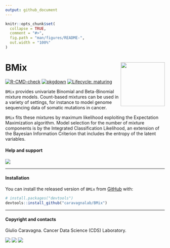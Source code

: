 ```yaml
---
output: github_document
---
```


```r
knitr::opts_chunk$set(
  collapse = TRUE,
  comment = "#>",
  fig.path = "man/figures/README-",
  out.width = "100%"
)
```

# BMix <img src='man/figures/logo.png' align="right" height="139" />

<!-- badges: start -->
[![R-CMD-check](https://github.com/caravagnalab/BMix/workflows/R-CMD-check/badge.svg)](https://github.com/caravagnalab/BMix/actions)
[![pkgdown](https://github.com/caravagnalab/BMix/actions/workflows/pkgdown.yaml/badge.svg)](https://github.com/caravagnalab/BMix/actions/workflows/pkgdown.yaml)
[![Lifecycle: maturing](https://img.shields.io/badge/lifecycle-stable-green.svg)](https://www.tidyverse.org/lifecycle/#stable)




<!-- badges: end -->

`BMix` provides univariate Binomial and Beta-Binomial mixture models. Count-based mixtures can be used in a variety of settings, for instance to model genome sequencing data of somatic mutations in cancer.

`BMix` fits these mixtures by maximum likelihood exploiting the Expectation Maximization algorithm. Model selection for the number of mixture components is by the Integrated Classification Likelihood, an extension of the Bayesian Information Criterion that includes the entropy of the latent variables.




#### Help and support

[![](https://img.shields.io/badge/GitHub%20Pages-https://caravagnalab.github.io/BMix/-yellow.svg)](https://caravagnalab.github.io/BMix)

-----

#### Installation

You can install the released version of `BMix` from
[GitHub](https://github.com/) with:

``` r
# install.packages("devtools")
devtools::install_github("caravagnalab/BMix")
```

-----

#### Copyright and contacts

Giulio Caravagna. Cancer Data Science (CDS) Laboratory.

[![](https://img.shields.io/badge/Email-gcaravagn@gmail.com-steelblue.svg)](mailto:gcaravagn@gmail.com)
[![](https://img.shields.io/badge/CDS%20Lab%20Github-caravagnalab-seagreen.svg)](https://github.com/caravagnalab)
[![](https://img.shields.io/badge/CDS%20Lab%20webpage-https://www.caravagnalab.org/-red.svg)](https://www.caravagnalab.org/)

